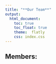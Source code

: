```yaml
---
title: "**Our Team**"
output: 
  html_document:
    toc: true
    toc_float: true
    theme:  flatly
    css: index.css
---
```


## **Members:**

